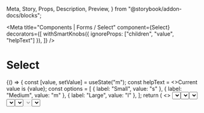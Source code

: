   Meta,
  Story,
  Props,
  Description,
  Preview,
} from "@storybook/addon-docs/blocks";

<Meta
  title="Components | Forms / Select"
  component={Select}
  decorators={[
    withSmartKnobs({ ignoreProps: ["children", "value", "helpText"] }),
  ]}
/>

# Select

<Description of={Select} />

<Preview withToolbar>
  <Story name="Example">
    {() => {
      const [value, setValue] = useState("m");
      const helpText = <>Current value is {value}</>;
      const options = [
        { label: "Small", value: "s" },
        { label: "Medium", value: "m" },
        { label: "Large", value: "l" },
      ];
      return (
        <>
          <Select
            label="Size"
            options={options}
            value={value}
            onChange={setValue}
            helpText={helpText}
          />
        </>
      );
    }}
  </Story>
</Preview>

<Props of={Select} />

## Usage

### Default select

Presents a classic dropdown menu or equivalent picker as determined by users browsers.

### Options

Accepts options in various formats.

#### String arrays

The simplest way to define options. It will use the string as both the label and value.

<Preview>
  <Story name="String array">
    {() => {
      const [value, setValue] = useState("Two");
      const helpText = <>Current value is {value}</>;
      const options = ["One", "Two", "Three"];
      return (
        <>
          <Select
            label="Size"
            options={options}
            value={value}
            onChange={setValue}
            helpText={helpText}
          />
        </>
      );
    }}
  </Story>
</Preview>

#### `label` and `value` object arrays

The typical format where your value is different than your display label, usually an ID.
Also supports a `disabled` attribute.

<Preview>
  <Story name="Label and value">
    {() => {
      const [value, setValue] = useState("xl");
      const helpText = <>Current value is {value}</>;
      const options = [
        { label: "Small", value: "s" },
        { label: "Medium", value: "m" },
        { label: "Large", value: "l", disabled: true },
        { label: "Extra large", value: "xl" },
      ];
      return (
        <Select
          label="Size"
          options={options}
          value={value}
          onChange={setValue}
          helpText={helpText}
        />
      );
    }}
  </Story>
</Preview>

#### Option groups

<Preview>
  <Story name="Option groups">
    {() => {
      const [value, setValue] = useState("Three");
      const helpText = <>Current value is {value}</>;
      const options = [
        {
          title: "String array",
          options: ["One", "Two", "Three"],
        },
        {
          title: "Label/value array",
          options: [
            { label: "Small", value: "s" },
            { label: "Medium", value: "m" },
            { label: "Large", value: "l", disabled: true },
            { label: "Extra large", value: "xl" },
          ],
        },
      ];
      return (
        <Select
          label="Size"
          options={options}
          value={value}
          onChange={setValue}
          helpText={helpText}
        />
      );
    }}
  </Story>
</Preview>

### Validation error

<Preview>
  <Story name="Error">
    <Select
      label="Size"
      value=""
      options={[
        { label: "Select a size", value: "" },
        { label: "Small", value: "s" },
        { label: "Medium", value: "m" },
        { label: "Large", value: "l" },
      ]}
      error="You must choose a size"
    />
  </Story>
</Preview>

### Disabled

<Preview>
  <Story name="Disabled">
    <Select
      label="Size"
      options={[
        { label: "Small", value: "s" },
        { label: "Medium", value: "m" },
        { label: "Large", value: "l" },
      ]}
      disabled
    />
  </Story>
</Preview>

### Hidden label

<Preview>
  <Story name="Hidden label">
    <Select
      label="Size"
      labelHidden
      options={[
        { label: "Small", value: "s" },
        { label: "Medium", value: "m" },
        { label: "Large", value: "l" },
      ]}
    />
  </Story>
</Preview>
